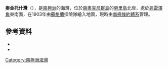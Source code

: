 {{coord|60|42|S|44|30|W|source:GNIS|display=title}}

'''麥金托什灣'''（{{lang-en|Mackintosh Cove}}），是[[南極洲|南極洲]]的海灣，位於[[南奧克尼群島|南奧克尼群島]]的[[勞里島|勞里島]]北岸，處於[[弗雷澤角|弗雷澤角]]東南面，在1903年由[[蘇格蘭|蘇格蘭]]探險隊繪入地圖，現時由[[南極條約體系|南極條約體系]]管理。

==參考資料==
*{{cite gnis | type = antarid | id = 9242| name = Mackintosh Cove | accessdate = 2013-07-17}}
*{{usgs-gazetteer|id=9242}}

{{Antarctica-geo-stub}}
[[Category:南極洲海灣|Category:南極洲海灣]]